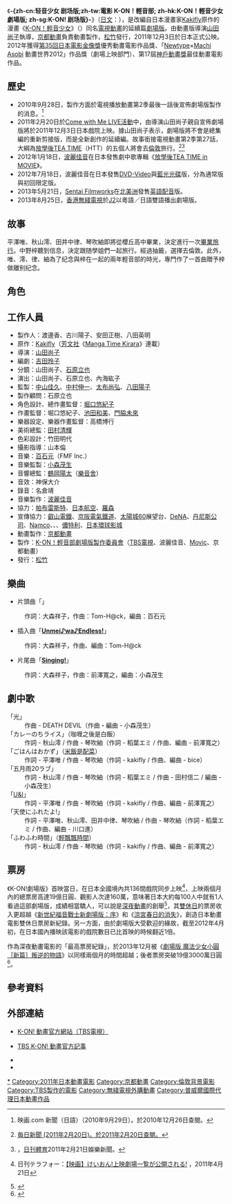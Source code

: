 {{noteTA
|T=zh-cn:轻音少女剧场版;zh-tw:電影K-ON！輕音部; zh-hk:K-ON！輕音少女劇場版; zh-sg:K-ON!剧场版
|1=zh-cn:轻音少女剧场版;zh-tw:電影K-ON！輕音部; zh-hk:K-ON！輕音少女劇場版; zh-sg:K-ON!剧场版
|2=zh-cn:轻音少女;zh-tw:K-ON！輕音部;zh-hk:K-ON！輕音少女;zh-sg:K-ON!
|3=zh-cn:吉他;zh-tw:吉他;zh-hk:結他;
}}
{{Pathnav|K-ON!}}
{{Infobox animanga/Headerofja
|title= 電影K-ON！輕音部
|image= K-ON！ the movie poster.jpg
|caption= 电影《K-ON！轻音少女》日本版海報
|japanese= 映画けいおん！
|english= 
|kana= 
|romaji= Eiga Keion!
|genre= 
}}
{{Infobox animanga/name
|original= 
|official= 
|formal= {{flagicon|TWN}} 電影K-ON！輕-{}-音部<br>{{flagicon|HKG}} K-ON！輕-{}-音少女剧场版
|common= {{flagicon|CHN}} 轻-{}-音少女剧场版<br>{{flagicon|SGP}} K-O-{}-N!剧场版
}}
{{Infobox animanga/Movie
|標題= 
|導演= [[山田尚子|山田尚子]]
|原案=
|原作= [[Kakifly|Kakifly]]
|企畫=
|腳本= [[吉田玲子|吉田玲子]]
|分鏡= 山田尚子、[[石原立也|石原立也]]
|演出= 山田尚子、石原立也、內海紘子
|人物設定= [[堀口悠紀子|堀口悠紀子]]
|作畫監督= 堀口悠紀子、[[池田和美|池田和美]]、門脇未來
|動畫製作= [[京都動畫|京都動畫]]
|音樂= 百石元
|音樂製作= [[波麗佳音|波麗佳音]]
|製作= [[製作委員會方式|K-ON！輕音部劇場版製作委員會]]
|代理發行= {{flagicon|JPN}} [[松竹|松竹]]<br/>{{flagicon|Taiwan}} [[普威爾國際|普威爾國際]]<br>{{flagicon|Hong Kong}} [[新一影業|新一影業]]
|其他代理發行= 
|上映日= {{flagicon|JPN}} 2011年12月3日<br/>{{flagicon|Taiwan}} 2012年9月14日<br/>{{flagicon|HK}} 2012年11月10日<br/>{{flagicon|South Korea}} 2013年6月13日
|片長= 110分鐘
|網路= {{flagicon|China}} [[bilibili|bilibili]]<ref>https://www.bilibili.com/bangumi/media/md28220978/</ref>
|線上免費播放(正版)= {{flagicon|TWN}}[[巴哈姆特動畫瘋|巴哈姆特動畫瘋]]
|其他= 
|版權= kakifly‧Hobunsha/Sakura High Band
}}
{{Infobox animanga/Footerofja}}

《'''-{zh-cn:轻音少女 剧场版;zh-tw:電影 K-ON！輕音部; zh-hk:K-ON！輕音少女 劇場版; zh-sg:K-ON! 剧场版}-'''》（[[日文|日文]]：'''{{lang|ja|映画「けいおん！」}}'''），是改編自日本漫畫家[[Kakifly|Kakifly]]原作的漫畫《[[K-ON!|K-ON！輕音少女]]》（{{lang|ja|けいおん！}}）同名[[電視動畫|電視動畫]]的延續篇[[劇場版|劇場版]]。由動畫版導演[[山田尚子|山田尚子]]執導，[[京都動畫|京都動畫]]負責動畫製作，[[松竹|松竹]]發行，2011年12月3日於日本正式公映。2012年獲得[[第35回日本電影金像獎|第35回日本電影金像獎]]優秀動畫電影作品獎、「[[Newtype_(雜誌)|Newtype]]×[[Machi_Asobi|Machi Asobi]] 動畫世界2012」作品獎（劇場上映部門）、第17屆[[神戶動畫獎|神戶動畫獎]]最佳動畫電影作品。

==歷史==
* 2010年9月28日，製作方面於電視播放動畫第2季最後一話後宣佈劇場版製作的消息。<ref>{{Ja}}[http://eiga.com/news/20100929/15/ {{Wayback|url=http://eiga.com/news/20100929/15/ |date=20191205181155 }} {{Wayback|url=http://eiga.com/news/20100929/15/ |date=20191205181155 }} {{Wayback|url=http://eiga.com/news/20100929/15/ |date=20191205181155 }} {{lang|ja|「人気アニメ「けいおん！」の映画化が決定 TV最終回で告知」}}] 映画.com 新聞（日語）（2010年9月29日）。於2010年12月26日查閱。</ref>
* 2011年2月20日於[[K-ON!!_LIVE活動_〜Come_with_Me!!〜|Come with Me LIVE活動]]中，由導演山田尚子親自宣佈劇場版將於2011年12月3日日本戲院上映。據山田尚子表示，劇場版將不會是總集編的重新剪接版，而是全新創作的延續編。故事銜接電視動畫第2季第27話，大綱為[[K-ON!角色列表|放學後TEA TIME]]（HTT）的五個人將會去[[倫敦|倫敦]]旅行。<ref>[https://archive.is/20120716004523/mantan-web.jp/2011/02/20/20110220dog00m200017000c.html {{Ja}}{{lang|ja|「［けいおん!!］劇場版アニメは12月3日公開」 (日本語)}} [[毎日新聞|毎日新聞]] (2011年2月20日)。於2011年2月20日查閱。]</ref><ref>{{Ja}}{{lang|ja|「けいおん！」劇場版12月3日全国公開}}，[[日刊體育|日刊體育]]2011年2月21日娛樂新聞。</ref>
* 2012年1月18日，[[波麗佳音|波麗佳音]]在日本發售劇中歌專輯《[[放學後TEA_TIME_in_MOVIE|放學後TEA TIME in MOVIE]]》。
* 2012年7月18日，波麗佳音在日本發售[[DVD-Video|DVD-Video]]與[[藍光光碟|藍光光碟]]版，分為通常版與初回限定版。
* 2013年5月21日，[[Sentai_Filmworks|Sentai Filmworks]]在[[北美洲|北美洲]]發售[[英語|英語]][[配音|配音]]版。
* 2013年8月25日，[[香港|香港]][[無綫電視|無綫電視]]於[[J2|J2]]以粵語／日語雙語播出劇場版。

==故事==
平澤唯、秋山澪、田井中律、琴吹紬即將從櫻丘高中畢業，決定進行一次[[畢業旅行|畢業旅行]]。中野梓聽到信息，決定跟随學姐們一起旅行。經過抽籤，選擇去倫敦。此外，唯、澪、律、紬為了纪念與梓在一起的兩年輕音部的時光，專門作了一首曲贈予梓做離别纪念。

==角色==
{{Main|K-ON!角色列表}}

==工作人員==
* 製作人：渡邊香、古川陽子、安田正樹、八田英明
* 原作：[[Kakifly|Kakifly]]（[[芳文社|芳文社]]《[[Manga_Time_Kirara|Manga Time Kirara]]》連載）
* 導演：[[山田尚子|山田尚子]]
* 編劇：[[吉田玲子|吉田玲子]]
* 分鏡：山田尚子、[[石原立也|石原立也]]
* 演出：山田尚子、石原立也、內海紘子
* 監製：[[中山佳久|中山佳久]]、[[中村伸一|中村伸一]]、[[太布尚弘|太布尚弘]]、[[八田陽子|八田陽子]]
* 製作顧問：石原立也
* 角色設計、總作畫監督：[[堀口悠紀子|堀口悠紀子]]
* 作畫監督：堀口悠紀子、[[池田和美|池田和美]]、[[門脇未來|門脇未來]]
* 樂器設定、樂器作畫監督：高橋博行
* 美術總監：[[田村清輝|田村清輝]]
* 色彩設計：竹田明代
* 攝影指導：山本倫
* 音樂：[[百石元|百石元]]（FMF Inc.）
* 音樂監製：[[小森茂生|小森茂生]]
* 音響總監：[[鶴岡陽太|鶴岡陽太]]（[[樂音舍|樂音舍]]）
* 音效：神保大介
* 錄音：名倉靖
* 音樂製作：[[波麗佳音|波麗佳音]]
* 協力：[[帕布雷斯特|帕布雷斯特]]、[[日本航空|日本航空]]、[[羅森_(便利店)|羅森]]
* 宣傳協力：[[叡山電鐵|叡山電鐵]]、[[京阪電氣鐵道|京阪電氣鐵道]]、[[太陽城60|太陽城60]]展望台、[[DeNA|DeNA]]、[[丹尼斯公司|丹尼斯公司]]、[[Namco|Namco]]、{{link-ja|Lumine EST|ルミネエスト新宿}}、{{link-ja|Lumine Man|ルミネ}}、[[儂特利|儂特利]]、[[日本環球影城|日本環球影城]]
* 動畫製作：[[京都動畫|京都動畫]]
* 製作：[[製作委員會方式|K-ON！輕音部劇場版製作委員會]]（[[TBS電視|TBS電視]]、波麗佳音、[[Movic|Movic]]、京都動畫）
* 發行：[[松竹|松竹]]

==樂曲==
* 片頭曲「'''{{lang|ja|いちばんいっぱい}}'''」
: 作詞：大森祥子，作曲：Tom-H@ck，編曲：百石元
* 插入曲「'''[[Unmei♪wa♪Endless!|Unmei♪wa♪Endless!]]'''」
: 作詞：大森祥子，作曲、編曲：Tom-H@ck
* 片尾曲「'''[[Singing!|Singing!]]'''」
: 作詞：大森祥子，作曲：前澤寬之，編曲：小森茂生
== 劇中歌 ==
; 「光」
: 作曲 - DEATH DEVIL（作曲・編曲 - 小森茂生）
; 「カレーのちライス」（咖喱之後是白飯） 
: 作詞 - 秋山澪 / 作曲 - 琴吹紬（作詞 - 稻葉エミ / 作曲、編曲 - 前澤寬之）
; 「ごはんはおかず」（[[米飯是配菜/U&I|米飯是配菜]]）
: 作詞 - 平澤唯 / 作曲 - 琴吹紬（作詞 - kakifly / 作曲、編曲 - bice）
; 「五月雨20ラブ」
: 作詞 - 秋山澪 / 作曲 - 琴吹紬（作詞 - 稻葉エミ / 作曲 - 田村信二 / 編曲 - 小森茂生）
; 「[[米飯是配菜/U&I|U&I]]」
: 作詞 - 平澤唯 / 作曲 - 琴吹紬（作詞 - kakifly / 作曲、編曲 - 前澤寬之）
; 「天使にふれたよ!」
: 作詞 - 平澤唯、秋山澪、田井中律、琴吹紬 / 作曲 - 琴吹紬（作詞 - 稻葉エミ / 作曲、編曲 - 川口進）
; 「ふわふわ時間」（[[輕飄飄時間|輕飄飄時間]]）
: 作詞 - 秋山澪 / 作曲 - 琴吹紬（作詞 - kakifly / 作曲、編曲 - 前澤寬之）

==票房==
《K-ON!劇場版》首映當日，在日本全國境內共136間戲院同步上映<ref>{{ja}}日刊テラフォー：[http://www.terrafor.net/news_esODpz7g0U.html 【映画】けいおん!上映劇場一覧が公開される!] {{Wayback|url=http://www.terrafor.net/news_esODpz7g0U.html |date=20121107195014 }}，2011年4月21日</ref>，上映兩個月內的總票房高達19億日圓、觀影人次達160萬，意味著日本大約每100人中就有1人看過這部劇場版，成績相當驕人，可以說是[[深夜動畫|深夜動畫]]的創舉<ref>{{cite news | language = zh-tw| author = 賀靜賢| coauthors = | url =https://ent.ltn.com.tw/news/paper/612568 | title =K-ON!輕-{}-音部 日本吸金7.2億| work = | publisher =[[自由時報|自由時報]]| pages = | date =2012-09-05 | accessdate = 2021-10-06| quote =日本四格漫畫《K-ON!》因連載而爆紅，2009年改拍動畫後更受歡迎；劇場版《K-ON!輕-{}-音部》推出後，上映2個月的總票房高達19億日幣（約台幣7.2億）、觀影人次達160萬，威力驚人。}}</ref>，其[[雙休日|雙休日]]的票房收入更超越《[[福音戰士新劇場版：序|新世紀福音戰士新劇場版：序]]》和《[[涼宮春日的消失|涼宮春日的消失]]》，創造日本動畫電影雙休日票房新紀錄。另一方面，由於劇場版大受歡迎的緣故，截至2012年4月初，在日本國內播映該電影的戲院數目已比首映的時候翻近1倍。

作為深夜動畫電影的「最高票房紀錄」，於2013年12月被《[[劇場版_魔法少女小圓|劇場版 魔法少女小圓［新篇］叛逆的物語]]》以同樣兩個月的時間超越；後者票房突破19億3000萬日圓<ref>{{Cite web | language = zh-tw| author =Akito |url=http://gnn.gamer.com.tw/8/90538.html |title=《魔法少女小圓 新編 叛逆的物語》營收突破《電影 K-ON！輕-{}-音部》紀錄 | work =巴哈姆特電玩資訊站 |date=2013-12-20 |accessdate=2013-12-20 |archive-date=2016-03-04 |archive-url=https://web.archive.org/web/20160304061853/http://gnn.gamer.com.tw/8/90538.html |dead-url=no }}</ref>。

== 參考資料 ==
{{Reflist|2}}

==外部連結==
*{{Ja}}[http://www.tbs.co.jp/anime/k-on/ K-ON! 動畫官方網站（TBS電視）] {{Wayback|url=http://www.tbs.co.jp/anime/k-on/ |date=20110301051546 }}
*{{Ja}}[http://www.tbs.co.jp/anime/k-on/news/news.html#201102211620 TBS K-ON! 動畫官方記事] {{Wayback|url=http://www.tbs.co.jp/anime/k-on/news/news.html#201102211620 |date=20100528154619 }} 
* {{Ann|anime|11963}}
* {{imdb title|1909796|K-ON！輕音部劇場版}}

{{K-ON！輕音部}}
{{京都動畫}}
{{神戶動畫獎}}
{{DEFAULTSORT:Keion!}}
[[Category:K-ON!|*]]
[[Category:2011年日本動畫電影|Category:2011年日本動畫電影]]
[[Category:京都動畫|Category:京都動畫]]
[[Category:倫敦背景電影|Category:倫敦背景電影]]
[[Category:TBS製作的電影|Category:TBS製作的電影]]
[[Category:無綫電視外購動畫|Category:無綫電視外購動畫]]
[[Category:普威爾國際代理日本動畫作品|Category:普威爾國際代理日本動畫作品]]